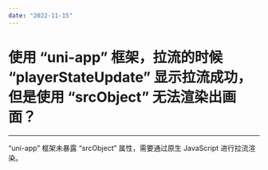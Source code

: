 ```yaml
---
date: "2022-11-15"
---
```

# 使用 “uni-app” 框架，拉流的时候 “playerStateUpdate” 显示拉流成功，但是使用 “srcObject” 无法渲染出画面？

- - -

“uni-app” 框架未暴露 “srcObject” 属性，需要通过原生 JavaScript 进行拉流渲染。